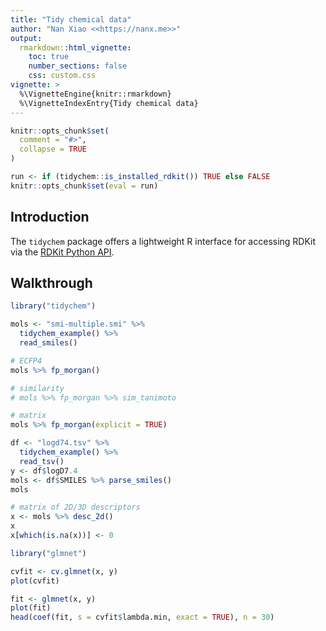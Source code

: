 ```yaml
---
title: "Tidy chemical data"
author: "Nan Xiao <<https://nanx.me>>"
output:
  rmarkdown::html_vignette:
    toc: true
    number_sections: false
    css: custom.css
vignette: >
  %\VignetteEngine{knitr::rmarkdown}
  %\VignetteIndexEntry{Tidy chemical data}
---
```


```r
knitr::opts_chunk$set(
  comment = "#>",
  collapse = TRUE
)

run <- if (tidychem::is_installed_rdkit()) TRUE else FALSE
knitr::opts_chunk$set(eval = run)
```

## Introduction

The `tidychem` package offers a lightweight R interface for accessing RDKit via the [RDKit Python API](http://www.rdkit.org/docs/api/).

## Walkthrough

```r
library("tidychem")
```

```r
mols <- "smi-multiple.smi" %>%
  tidychem_example() %>%
  read_smiles()

# ECFP4
mols %>% fp_morgan()

# similarity
# mols %>% fp_morgan %>% sim_tanimoto

# matrix
mols %>% fp_morgan(explicit = TRUE)
```

```r
df <- "logd74.tsv" %>%
  tidychem_example() %>%
  read_tsv()
y <- df$logD7.4
mols <- df$SMILES %>% parse_smiles()
mols

# matrix of 2D/3D descriptors
x <- mols %>% desc_2d()
x
x[which(is.na(x))] <- 0
```

```r
library("glmnet")

cvfit <- cv.glmnet(x, y)
plot(cvfit)

fit <- glmnet(x, y)
plot(fit)
head(coef(fit, s = cvfit$lambda.min, exact = TRUE), n = 30)
```
